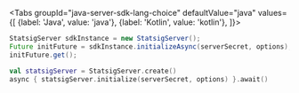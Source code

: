 
<Tabs
  groupId="java-server-sdk-lang-choice"
  defaultValue="java"
  values={[
    {label: 'Java', value: 'java'},
    {label: 'Kotlin', value: 'kotlin'},
  ]}>
  <TabItem value="java">

```java
StatsigServer sdkInstance = new StatsigServer();
Future initFuture = sdkInstance.initializeAsync(serverSecret, options);
initFuture.get();
```

  </TabItem>
  <TabItem value="kotlin">

```kotlin
val statsigServer = StatsigServer.create()
async { statsigServer.initialize(serverSecret, options) }.await()
```

  </TabItem>
</Tabs>
